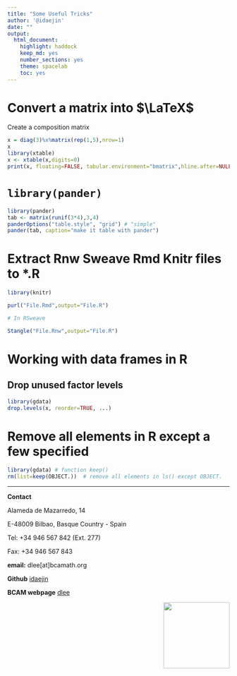 ```yaml
---
title: "Some Useful Tricks"
author: '@idaejin'
date: ""
output:
  html_document:
    highlight: haddock
    keep_md: yes
    number_sections: yes
    theme: spacelab
    toc: yes
---
```



# Convert a matrix into $\LaTeX$

Create a composition matrix 

```r
x = diag(3)%x%matrix(rep(1,5),nrow=1)
x
library(xtable)
x <- xtable(x,digits=0)
print(x, floating=FALSE, tabular.environment="bmatrix",hline.after=NULL, include.rownames=FALSE, include.colnames=FALSE)
```

# `library(pander)`

```r
library(pander)
tab <- matrix(runif(3*4),3,4)
panderOptions("table.style", "grid") # "simple"
pander(tab, caption="make it table with pander")
```

# Extract Rnw Sweave Rmd Knitr files to *.R

```r
library(knitr)

purl("File.Rmd",output="File.R")

# In RSweave

Stangle("File.Rnw",output="File.R")
```

# Working with data frames in R

## Drop unused factor levels

```r
library(gdata)
drop.levels(x, reorder=TRUE, ...)
```

#  Remove all elements in R except a few specified

```r
library(gdata) # function keep()
rm(list=keep(OBJECT.))  # remove all elements in ls() except OBJECT.
```

-----------------------------------------------------

**Contact**

Alameda de Mazarredo, 14

E-48009 Bilbao, Basque Country - Spain

Tel: +34 946 567 842 (Ext. 277)

Fax: +34 946 567 843

**email:** dlee[at]bcamath.org

**Github** [idaejin](https://github.com/idaejin/)

**BCAM webpage** [dlee](http://www.bcamath.org/en/people/dlee)

<img src="http://www.bcamath.org/public_images/logo_bcam.jpg" style="width: 150px;" align="right">

